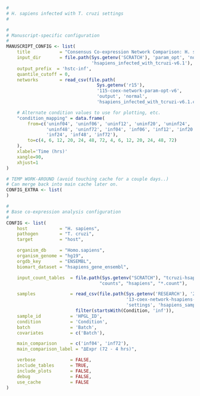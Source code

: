 ```r
#
# H. sapiens infected with T. cruzi settings
#

#
# Manuscript-specific configuration
#
MANUSCRIPT_CONFIG <- list(
    title           = "Consensus Co-expression Network Comparison: H. sapiens infected with T. cruzi", 
    input_dir       = file.path(Sys.getenv('SCRATCH'), 'param_opt', 'normal',
                                'hsapiens_infected_with_tcruzi-v6.1'),
    output_prefix  = 'hstc-inf',
    quantile_cutoff = 0,
    networks        = read_csv(file.path(
                                  Sys.getenv('r15'), 
                                  '115-coex-network-param-opt-v6',
                                  'output', 'normal',
                                  'hsapiens_infected_with_tcruzi-v6.1.csv')),

    # Alternate condition values to use for plotting, etc.
    "condition_mapping" = data.frame(
        from=c('uninf04', 'uninf06', 'uninf12', 'uninf20', 'uninf24',
               'uninf48', 'uninf72', 'inf04', 'inf06', 'inf12', 'inf20',
               'inf24', 'inf48', 'inf72'),
        to=c(4, 6, 12, 20, 24, 48, 72, 4, 6, 12, 20, 24, 48, 72)
    ),
    xlabel='Time (hrs)'
    xangle=90,
    xhjust=1
)

# TEMP WORK-AROUND (avoid touching cache for a couple days..)
# Can merge back into main cache later on.
CONFIG_EXTRA <- list(
)

#
# Base co-expression analysis configuration
#
CONFIG <- list(
    host            = "H. sapiens",
    pathogen        = "T. cruzi",
    target          = "host",

    organism_db     = "Homo.sapiens",
    organism_genome = "hg19",
    orgdb_key       = "ENSEMBL",
    biomart_dataset = "hsapiens_gene_ensembl",

    input_count_tables  = file.path(Sys.getenv("SCRATCH"), "tcruzi-hsapiens",
                                   "counts", "hsapiens", "*.count"),

    samples             = read_csv(file.path(Sys.getenv('RESEARCH'), '2015',
                                             '13-coex-network-hsapiens-infected-with-tcruzi',
                                             'settings', 'hsapiens_samples.csv')) %>%
                          filter(startsWith(Condition, 'inf')),
    sample_id           = 'HPGL_ID',
    condition           = 'Condition',
    batch               = 'Batch',
    covariates          = c('Batch'),

    main_comparison     = c('inf04', 'inf72'),
    main_comparison_label = "ΔExpr (72 - 4 hrs)",

    verbose             = FALSE,
    include_tables      = TRUE,
    include_plots       = FALSE,
    debug               = FALSE,
    use_cache           = FALSE
)
```
